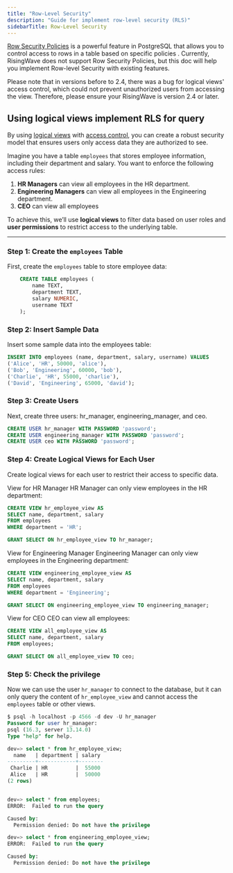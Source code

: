 ```yaml
---
title: "Row-Level Security"
description: "Guide for implement row-level security (RLS)"
sidebarTitle: Row-Level Security
---
```


[Row Security Policies](https://www.postgresql.org/docs/current/ddl-rowsecurity.html) is a powerful feature in PostgreSQL that allows you to control access to rows in a table based on specific policies . 
Currently, RisingWave does not support Row Security Policies, but this doc will help you implement Row-level Security with existing features. 

<Warning>

Please note that in versions before to 2.4, there was a bug for logical views' access control, which could not prevent unauthorized users from accessing the view. Therefore, please ensure your RisingWave is version 2.4 or later.
</Warning>

## Using logical views implement RLS for query

By using [logical views](/sql/commands/sql-create-view) with [access control](/operate/access-control), you can create a robust security model that ensures users only access data they are authorized to see.

Imagine you have a table `employees` that stores employee information, including their department and salary. You want to enforce the following access rules:

1. **HR Managers** can view all employees in the HR department.
2. **Engineering Managers** can view all employees in the Engineering department.
3. **CEO** can view all employees

To achieve this, we’ll use **logical views** to filter data based on user roles and **user permissions** to restrict access to the underlying table.

---

### Step 1: Create the `employees` Table

First, create the `employees` table to store employee data:

```sql
    CREATE TABLE employees (
        name TEXT,
        department TEXT,
        salary NUMERIC,
        username TEXT
    );
```

### Step 2: Insert Sample Data
Insert some sample data into the employees table:

```sql
INSERT INTO employees (name, department, salary, username) VALUES
('Alice', 'HR', 50000, 'alice'),
('Bob', 'Engineering', 60000, 'bob'),
('Charlie', 'HR', 55000, 'charlie'),
('David', 'Engineering', 65000, 'david');
```

### Step 3: Create Users

Next, create three users: hr_manager, engineering_manager, and ceo.

```sql
CREATE USER hr_manager WITH PASSWORD 'password';
CREATE USER engineering_manager WITH PASSWORD 'password';
CREATE USER ceo WITH PASSWORD 'password';
```

### Step 4: Create Logical Views for Each User
Create logical views for each user to restrict their access to specific data.

View for HR Manager
HR Manager can only view employees in the HR department:

```sql
CREATE VIEW hr_employee_view AS
SELECT name, department, salary
FROM employees
WHERE department = 'HR';

GRANT SELECT ON hr_employee_view TO hr_manager;
```

View for Engineering Manager
Engineering Manager can only view employees in the Engineering department:

```sql
CREATE VIEW engineering_employee_view AS
SELECT name, department, salary
FROM employees
WHERE department = 'Engineering';

GRANT SELECT ON engineering_employee_view TO engineering_manager;
```

View for CEO
CEO can view all employees:

```sql
CREATE VIEW all_employee_view AS
SELECT name, department, salary
FROM employees;

GRANT SELECT ON all_employee_view TO ceo;
```

### Step 5: Check the privilege

Now we can use the user `hr_manager` to connect to the database, but it can only query the content of `hr_employee_view` and cannot access the `employees` table or other views.


```SQL
$ psql -h localhost -p 4566 -d dev -U hr_manager
Password for user hr_manager:
psql (16.3, server 13.14.0)
Type "help" for help.

dev=> select * from hr_employee_view;
  name   | department | salary
---------+------------+--------
 Charlie | HR         |  55000
 Alice   | HR         |  50000
(2 rows)


dev=> select * from employees;
ERROR:  Failed to run the query

Caused by:
  Permission denied: Do not have the privilege

dev=> select * from engineering_employee_view;
ERROR:  Failed to run the query

Caused by:
  Permission denied: Do not have the privilege

```